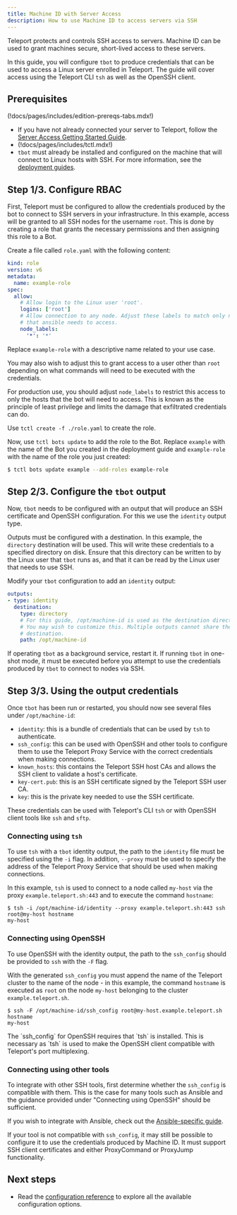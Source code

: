 ```yaml
---
title: Machine ID with Server Access
description: How to use Machine ID to access servers via SSH
---
```


Teleport protects and controls SSH access to servers. Machine ID
can be used to grant machines secure, short-lived access to these servers.

In this guide, you will configure `tbot` to produce credentials that can be
used to access a Linux server enrolled in Teleport. The guide
will cover access using the Teleport CLI `tsh` as well as the OpenSSH client.

## Prerequisites

(!docs/pages/includes/edition-prereqs-tabs.mdx!)

- If you have not already connected your server to Teleport, follow
  the [Server Access Getting Started Guide](../../application-access/getting-started.mdx).
- (!docs/pages/includes/tctl.mdx!)
- `tbot` must already be installed and configured on the machine that will
  connect to Linux hosts with SSH. For more information, see the
  [deployment guides](../deployment.mdx).

## Step 1/3. Configure RBAC

First, Teleport must be configured to allow the credentials produced by the bot
to connect to SSH servers in your infrastructure. In this example, access will
be granted to all SSH nodes for the username `root`. This is done by creating a
role that grants the necessary permissions and then assigning this role to a
Bot.

Create a file called `role.yaml` with the following content:

```yaml
kind: role
version: v6
metadata:
  name: example-role
spec:
  allow:
    # Allow login to the Linux user 'root'.
    logins: ['root']
    # Allow connection to any node. Adjust these labels to match only nodes
    # that ansible needs to access.
    node_labels:
      '*': '*'
```

Replace `example-role` with a descriptive name related to your use case.

You may also wish to adjust this to grant access to a user other than `root`
depending on what commands will need to be executed with the credentials.

For production use, you should adjust `node_labels` to restrict this access to
only the hosts that the bot will need to access. This is known as the principle
of least privilege and limits the damage that exfiltrated credentials can do.

Use `tctl create -f ./role.yaml` to create the role.

Now, use `tctl bots update` to add the role to the Bot. Replace `example`
with the name of the Bot you created in the deployment guide and `example-role`
with the name of the role you just created:

```bash
$ tctl bots update example --add-roles example-role
```

## Step 2/3. Configure the `tbot` output

Now, `tbot` needs to be configured with an output that will produce an
SSH certificate and OpenSSH configuration. For this we use the `identity` output
type.

Outputs must be configured with a destination. In this example, the `directory`
destination will be used. This will write these credentials to a specified
directory on disk. Ensure that this directory can be written to by the Linux
user that `tbot` runs as, and that it can be read by the Linux user that needs
to use SSH.

Modify your `tbot` configuration to add an `identity` output:

```yaml
outputs:
- type: identity
  destination:
    type: directory
    # For this guide, /opt/machine-id is used as the destination directory.
    # You may wish to customize this. Multiple outputs cannot share the same
    # destination.
    path: /opt/machine-id
```

If operating `tbot` as a background service, restart it. If running `tbot` in
one-shot mode, it must be executed before you attempt to use the credentials
produced by `tbot` to connect to nodes via SSH.

## Step 3/3. Using the output credentials

Once `tbot` has been run or restarted, you should now see several files under
`/opt/machine-id`:

- `identity`: this is a bundle of credentials that can be used by `tsh` to
  authenticate.
- `ssh_config`: this can be used with OpenSSH and other tools to configure them
  to use the Teleport Proxy Service with the correct credentials when making
  connections.
- `known_hosts`: this contains the Teleport SSH host CAs and allows the SSH
  client to validate a host's certificate.
- `key-cert.pub`: this is an SSH certificate signed by the Teleport SSH user
  CA.
- `key`: this is the private key needed to use the SSH certificate.

These credentials can be used with Teleport's CLI `tsh` or with OpenSSH client
tools like `ssh` and `sftp`.

### Connecting using `tsh`

To use `tsh` with a `tbot` identity output, the path to the `identity` file
must be specified using the `-i` flag. In addition, `--proxy` must be used to
specify the address of the Teleport Proxy Service that should be used when making
connections.

In this example, `tsh` is used to connect to a node called `my-host` via the
proxy `example.teleport.sh:443` and to execute the command `hostname`:

```code
$ tsh -i /opt/machine-id/identity --proxy example.teleport.sh:443 ssh root@my-host hostname
my-host
```

### Connecting using OpenSSH

To use OpenSSH with the identity output, the path to the `ssh_config` should be
provided to `ssh` with the `-F` flag.

With the generated `ssh_config` you must append the name of the Teleport cluster
to the name of the node - in this example, the command `hostname` is
executed as `root` on the node `my-host` belonging to the cluster
`example.teleport.sh`.

```code
$ ssh -F /opt/machine-id/ssh_config root@my-host.example.teleport.sh hostname
my-host
```

<Notice type="warning">
  The `ssh_config` for OpenSSH requires that `tsh` is installed. This is
  necessary as `tsh` is used to make the OpenSSH client compatible with
  Teleport's port multiplexing.
</Notice>

### Connecting using other tools

To integrate with other SSH tools, first determine whether the `ssh_config`
is compatible with them. This is the case for many tools such as Ansible and the
guidance provided under "Connecting using OpenSSH" should be sufficient.

If you wish to integrate with Ansible, check out the
[Ansible-specific guide](./ansible.mdx).

If your tool is not compatible with `ssh_config`, it may still be possible to
configure it to use the credentials produced by Machine ID. It must support
SSH client certificates and either ProxyCommand or ProxyJump functionality.

## Next steps

- Read the [configuration reference](../../../reference/machine-id/configuration.mdx) to explore
  all the available configuration options.